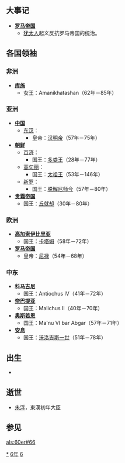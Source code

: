 {{yearTOC|66|东汉'''[[永平_(汉明帝)|永平]]九年'''}}

== 大事记 ==
*'''[[罗马帝国|罗马帝国]]'''
**[[犹太人|犹太人]]起义反抗罗马帝国的统治。
== 各国领袖 ==
=== 非洲 ===
* '''[[库施|库施]]'''
** 女王：Amanikhatashan（62年－85年）

=== 亚洲 ===
* '''[[中国|中国]]'''
** [[东汉|东汉]]：
*** 皇帝：[[汉明帝|汉明帝]]（57年－75年）
* '''[[古朝鮮|朝鲜]]'''
** [[百济|百济]]：
*** 国王：[[多娄王|多娄王]]（28年－77年）
** [[高句丽|高句丽]]：
*** 国王：[[太祖王|太祖王]]（53年－146年）
** [[新罗|新罗]]：
*** 国王：[[脱解尼师今|脱解尼师今]]（57年－80年）
* '''[[贵霜帝国|贵霜帝国]]'''
** 国王：[[丘就却|丘就却]]（30年－80年）

=== 欧洲 ===
* '''[[高加索伊比里亚|高加索伊比里亚]]'''
** 国王：[[卡塔姆|卡塔姆]]（58年－72年）
* '''[[罗马帝国|罗马帝国]]'''
** 皇帝：[[尼禄|尼禄]]（54年－68年）

=== 中东 ===
* '''[[科马吉尼|科马吉尼]]'''
** 国王：Antiochus IV（41年－72年）
* '''[[奈巴提亚|奈巴提亚]]'''
** 国王：Malichus II（40年－70年）
* '''[[奥斯若恩|奥斯若恩]]'''
** 国王：Ma'nu VI bar Abgar（57年－71年）
* '''[[安息_(国家)|安息]]''' 
** 国王：[[沃洛吉斯一世|沃洛吉斯一世]]（51年－78年）
== 出生 ==
*

== 逝世 ==
*[[朱浮|朱浮]]，東漢初年大臣

== 参见 ==
{{Wikisource year mention}}

[[Category:66年|*]]
[[Category:60年代|6年]]
[[Category:1世纪各年|6]]

[[als:60er#66|als:60er#66]]